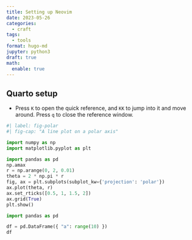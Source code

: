 ```yaml
---
title: Setting up Neovim
date: 2023-05-26
categories: 
  - craft
tags: 
  - tools
format: hugo-md
jupyter: python3
draft: true
math:
  enable: true
---
```



## Quarto setup

- Press `K` to open the quick reference, and `KK` to jump into it and move around. Press `q` to close the reference window.


```python
#| label: fig-polar
#| fig-cap: "A line plot on a polar axis"

import numpy as np
import matplotlib.pyplot as plt

import pandas as pd
np.amax
r = np.arange(0, 2, 0.01)
theta = 2 * np.pi * r
fig, ax = plt.subplots(subplot_kw={'projection': 'polar'})
ax.plot(theta, r)
ax.set_rticks([0.5, 1, 1.5, 2])
ax.grid(True)
plt.show()
```

```python
import pandas as pd

df = pd.DataFrame({ "a": range(10) })
df
```
